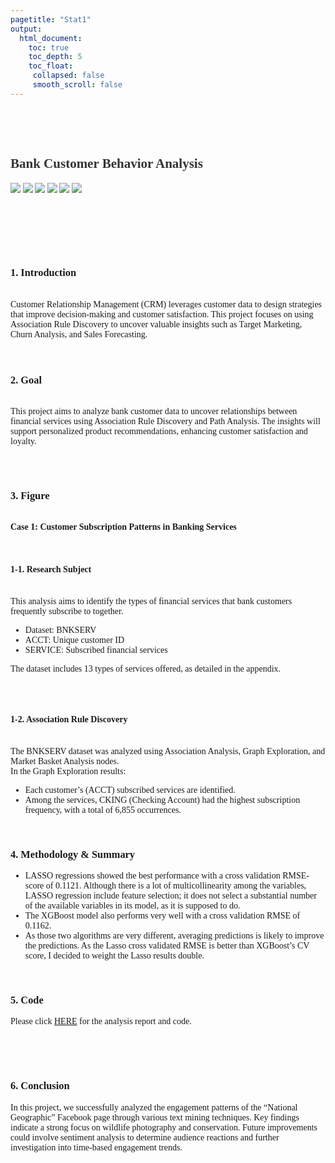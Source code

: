 ```yaml
---
pagetitle: "Stat1"
output:
  html_document:
    toc: true
    toc_depth: 5
    toc_float:
     collapsed: false
     smooth_scroll: false
---
```


<style>
  body {
    font-family: Georgia, "Times New Roman", Times, serif;
  }

  h1, h2 {
    color: #333;
  }
</style>

<link rel="stylesheet" href="styles.css" type="text/css">
<link rel="stylesheet" href="site_libs/academicons-1.9.1/css/academicons.min.css"/>

<br><br><br>

## **Bank Customer Behavior Analysis**

![](https://img.shields.io/badge/Using-SAS_Enterprise_Miner-blue)
![](https://img.shields.io/badge/Method-Association_Rule_Discovery-orange)
![](https://img.shields.io/badge/Method-Path_Analysis-purple)
![](https://img.shields.io/badge/Data-Bank_Customer_Data-green)
![](https://img.shields.io/badge/Evaluation-Support_Confidence_Lift-yellow)
![](https://img.shields.io/badge/Application-Customer_Insight-teal)



<br>


<br><br><br>

### 1. Introduction
<br>
Customer Relationship Management (CRM) leverages customer data to design strategies that improve decision-making and customer satisfaction. This project focuses on using Association Rule Discovery to uncover valuable insights such as Target Marketing, Churn Analysis, and Sales Forecasting.
<br><br><br>

### 2. Goal
<br>
This project aims to analyze bank customer data to uncover relationships between financial services using Association Rule Discovery and Path Analysis. The insights will support personalized product recommendations, enhancing customer satisfaction and loyalty.



<br><br>

### 3. Figure
<br>
**Case 1: Customer Subscription Patterns in Banking Services**
<br><br><br>
<h4>1-1. Research Subject</h4>
<br>
This analysis aims to identify the types of financial services that bank customers frequently subscribe to together.

- Dataset: BNKSERV  
- ACCT: Unique customer ID  
- SERVICE: Subscribed financial services  

The dataset includes 13 types of services offered, as detailed in the appendix.

<br><br>
<h4>1-2. Association Rule Discovery</h4>
<br>
The BNKSERV dataset was analyzed using Association Analysis, Graph Exploration, and Market Basket Analysis nodes.
<br>
In the Graph Exploration results:

- Each customer’s (ACCT) subscribed services are identified.  
- Among the services, CKING (Checking Account) had the highest subscription frequency, with a total of 6,855 occurrences.



<br>


### 4. Methodology & Summary

  + LASSO regressions showed the best performance with a cross validation RMSE-score of 0.1121. Although there is a lot of multicollinearity among the variables, LASSO regression include feature selection; it does not select a substantial number of the available variables in its model, as it is supposed to do.
  + The XGBoost model also performs very well with a cross validation RMSE of 0.1162.
  + As those two algorithms are very different, averaging predictions is likely to improve the predictions. As the Lasso cross validated RMSE is better than XGBoost's CV score, I decided to weight the Lasso results double.

<br>

### 5. Code

Please click [HERE](https://www.kaggle.com/erikbruin/house-prices-lasso-xgboost-and-a-detailed-eda/report) for the analysis report and code.

<br><br><br>

### 6. Conclusion

In this project, we successfully analyzed the engagement patterns of the "National Geographic" Facebook page through various text mining techniques. Key findings indicate a strong focus on wildlife photography and conservation. 
Future improvements could involve sentiment analysis to determine audience reactions and further investigation into time-based engagement trends.



